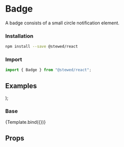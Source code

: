 
<Meta title="Components/Badge" component={Badge} />

# Badge

A badge consists of a small circle notification element.

### Installation

```bash
npm install --save @stewed/react
```

### Import

```js
import { Badge } from "@stewed/react";
```

## Examples

  <Theme>
    <Badge {...args}>
      <div style={{ width: 50, height: 50, backgroundColor: "#ddd" }} />
    </Badge>
  </Theme>
);

### Base

<Canvas>
  <Story
    name="Base"
    args={{
      position: "top-left",
      skin: "primary",
      value: "9",
    }}>
    {Template.bind({})}
  </Story>
</Canvas>

## Props

<ArgsTable of={Badge} />
